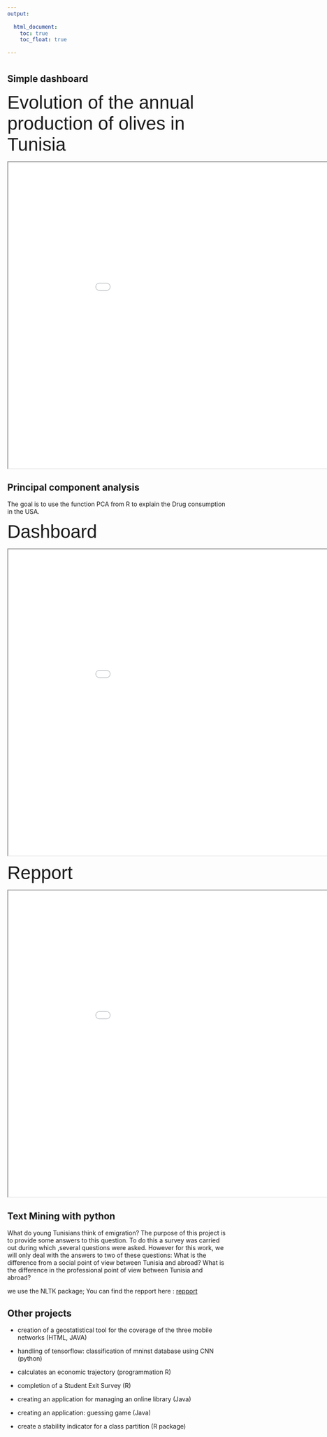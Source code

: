 ---
output:
 
  html_document: 
    toc: true
    toc_float: true
    
---





# {.tabset .tabset-fade .tabset-pills}

## Simple dashboard



<span style="font-family:Arial; font-size:3em;">Evolution of the annual production of olives in Tunisia </span>

<iframe id="inlineFrameExample"
    title="Inline Frame Example"
    width="1000"
    height="700"
    src="dashboard/olive_production.html">
</iframe>






## Principal component analysis

The goal is to use the function PCA from R to explain the Drug consumption in the USA.

<span style="font-family:Arial; font-size:3em;"> Dashboard </span>

<iframe id="inlineFrameExample"
    title="Inline Frame Example"
    width="1000"
    height="700"
    src="dashboard.html">
</iframe>



<span style="font-family:Arial; font-size:3em;"> Repport </span>

<iframe id="inlineFrameExample"
    title="Inline Frame Example"
    width="1000"
    height="700"
    src="projet.html">
</iframe>


## Text Mining with python

What do young Tunisians think of emigration?
The purpose of this project is to provide some answers to this question.
To do this a  survey was carried out during which ,several questions were asked. However for this work, we will only deal with the answers to two of these questions:
What is the difference from a social point of view between Tunisia and abroad?
What is the difference in the professional point of view between Tunisia and abroad?


we use the NLTK package; You can find the repport here : [repport](RAPPORT.pdf)






## Other projects

 

 * creation of a geostatistical tool for the coverage of the three mobile networks (HTML, JAVA)

 * handling of tensorflow: classification of mninst database using CNN (python)

 * calculates an economic trajectory (programmation R)

 * completion of a Student Exit Survey (R)
 
 * creating an application for managing an online library (Java)

 * creating an application: guessing game (Java)
 
 * create a stability indicator for a class partition (R package)

